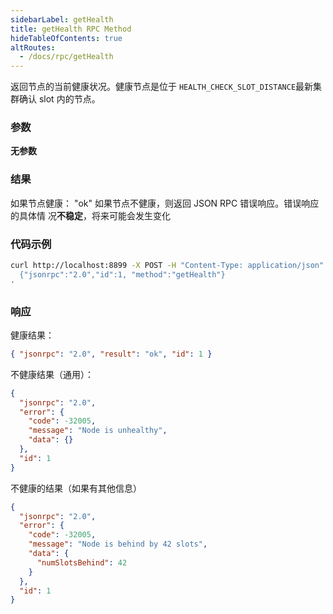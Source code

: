 ```yaml
---
sidebarLabel: getHealth
title: getHealth RPC Method
hideTableOfContents: true
altRoutes:
  - /docs/rpc/getHealth
---
```


返回节点的当前健康状况。健康节点是位于 `HEALTH_CHECK_SLOT_DISTANCE`最新集群确认 slot 内的节点。

<DocSideBySide>

<DocLeftSide>

### 参数

**无参数**

### 结果

如果节点健康： "ok" 如果节点不健康，则返回 JSON RPC 错误响应。错误响应的具体情
况**不稳定**，将来可能会发生变化

</DocLeftSide>

<DocRightSide>

### 代码示例

```bash
curl http://localhost:8899 -X POST -H "Content-Type: application/json" -d '
  {"jsonrpc":"2.0","id":1, "method":"getHealth"}
'
```

### 响应

健康结果：

```json
{ "jsonrpc": "2.0", "result": "ok", "id": 1 }
```

不健康结果（通用）：

```json
{
  "jsonrpc": "2.0",
  "error": {
    "code": -32005,
    "message": "Node is unhealthy",
    "data": {}
  },
  "id": 1
}
```

不健康的结果（如果有其他信息）

```json
{
  "jsonrpc": "2.0",
  "error": {
    "code": -32005,
    "message": "Node is behind by 42 slots",
    "data": {
      "numSlotsBehind": 42
    }
  },
  "id": 1
}
```

</DocRightSide>
</DocSideBySide>
